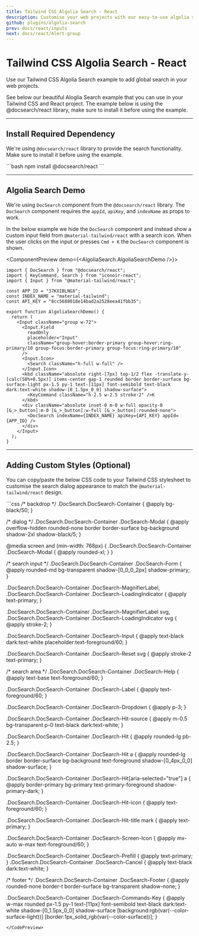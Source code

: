 ```yaml
---
title: Tailwind CSS Algolia Search - React
description: Customise your web projects with our easy-to-use algolia search example for Tailwind CSS and React using Material Design guidelines.
github: plugins/algolia-search
prev: docs/react/inputs
next: docs/react/Alert-group
---
```


# Tailwind CSS Algolia Search - React

Use our Tailwind CSS Algolia Search example to add global search in your web projects.

See below our beautiful Aloglia Search example that you can use in your Tailwind CSS and React project. The example below is using the <Link href="https://docsearch.algolia.com/" target="_blank">@docsearch/react library</Link>, make sure to install it before using the example.

---

## Install Required Dependency

We're using `@docsearch/react` library to provide the search functionality. Make sure to install it before using the example.

<CodePreview>
```bash
npm install @docsearch/react
```
</CodePreview>

---

## Algolia Search Demo

We're using `DocSearch` component from the `@docsearch/react` library. The `DocSearch` component requires the `appId`, `apiKey`, and `indexName` as props to work.

In the below example we hide the `DocSearch` component and instead show a custom input field from `@material-tailwind/react` with a search icon. When the user clicks on the input or presses `Cmd + K` the `DocSearch` component is shown.

<ComponentPreview demo={<AlgoliaSearch.AlgoliaSearchDemo />}>
```tsx
import { DocSearch } from "@docsearch/react";
import { KeyCommand, Search } from "iconoir-react";
import { Input } from "@material-tailwind/react";

const APP_ID = "37KXIBLNGX";
const INDEX_NAME = "material-tailwind";
const API_KEY = "8cc5688018e14bad2a2528eea41fbb35";

export function AlgoliaSearchDemo() {
  return (
    <Input className="group w-72">
      <Input.Field
        readOnly
        placeholder="Input"
        className="group-hover:border-primary group-hover:ring-primary/10 group-focus:border-primary group-focus:ring-primary/10"
      />
      <Input.Icon>
        <Search className="h-full w-full" />
      </Input.Icon>
      <kbd className="absolute right-[7px] top-1/2 flex -translate-y-[calc(50%+0.5px)] items-center gap-1 rounded border border-surface bg-surface-light px-1.5 py-1 text-[11px] font-semibold text-black dark:text-white shadow-[0_1.5px_0_0] shadow-surface">
        <KeyCommand className="h-2.5 w-2.5 stroke-2" />K
      </kbd>
      <div className="absolute inset-0 m-0 w-full opacity-0 [&_>_button]:m-0 [&_>_button]:w-full [&_>_button]:rounded-none">
        <DocSearch indexName={INDEX_NAME} apiKey={API_KEY} appId={APP_ID} />
      </div>
    </Input>
  );
}
```
</ComponentPreview>

---

## Adding Custom Styles (Optional)

You can copy/paste the below CSS code to your Tailwind CSS stylesheet to customise the search dialog appearance to match the `@material-tailwind/react` design.

<CodePreview>
```css
/* backdrop */
.DocSearch.DocSearch-Container {
  @apply bg-black/50;
}

/* dialog */
.DocSearch.DocSearch-Container .DocSearch-Modal {
  @apply overflow-hidden rounded-none border border-surface bg-background shadow-2xl shadow-black/5;
}

@media screen and (min-width: 768px) {
  .DocSearch.DocSearch-Container .DocSearch-Modal {
    @apply rounded-xl;
  }
}

/* search input */
.DocSearch.DocSearch-Container .DocSearch-Form {
  @apply rounded-md bg-transparent shadow-[0_0_0_2px] shadow-primary;
}

.DocSearch.DocSearch-Container .DocSearch-MagnifierLabel,
.DocSearch.DocSearch-Container .DocSearch-LoadingIndicator {
  @apply text-primary;
}

.DocSearch.DocSearch-Container .DocSearch-MagnifierLabel svg,
.DocSearch.DocSearch-Container .DocSearch-LoadingIndicator svg {
  @apply stroke-2;
}

.DocSearch.DocSearch-Container .DocSearch-Input {
  @apply text-black dark:text-white placeholder:text-foreground/60;
}

.DocSearch.DocSearch-Container .DocSearch-Reset svg {
  @apply stroke-2 text-primary;
}

/* search area */
.DocSearch.DocSearch-Container .DocSearch-Help {
  @apply text-base text-foreground/60;
}

.DocSearch.DocSearch-Container .DocSearch-Label {
  @apply text-foreground/60;
}

.DocSearch.DocSearch-Container .DocSearch-Dropdown {
  @apply p-3;
}

.DocSearch.DocSearch-Container .DocSearch-Hit-source {
  @apply m-0.5 bg-transparent p-0 text-black dark:text-white;
}

.DocSearch.DocSearch-Container .DocSearch-Hit {
  @apply rounded-lg pb-2.5;
}

.DocSearch.DocSearch-Container .DocSearch-Hit a {
  @apply rounded-lg border border-surface bg-background text-foreground shadow-[0_4px_0_0] shadow-surface;
}

.DocSearch.DocSearch-Container .DocSearch-Hit[aria-selected="true"] a {
  @apply border-primary bg-primary text-primary-foreground shadow-primary-dark;
}

.DocSearch.DocSearch-Container .DocSearch-Hit-icon {
  @apply text-foreground/60;
}

.DocSearch.DocSearch-Container .DocSearch-Hit-title mark {
  @apply text-primary;
}

.DocSearch.DocSearch-Container .DocSearch-Screen-Icon {
  @apply mx-auto w-max text-foreground/60;
}

.DocSearch.DocSearch-Container .DocSearch-Prefill {
  @apply text-primary;
}
.DocSearch.DocSearch-Container .DocSearch-Cancel {
  @apply text-black dark:text-white;
}

/* footer */
.DocSearch.DocSearch-Container .DocSearch-Footer {
  @apply rounded-none border-t border-surface bg-transparent shadow-none;
}

.DocSearch.DocSearch-Container .DocSearch-Commands-Key {
  @apply w-max rounded px-1.5 py-1 text-[11px] font-semibold text-black dark:text-white shadow-[0_1.5px_0_0] shadow-surface [background:rgb(var(--color-surface-light))] [border:1px_solid_rgb(var(--color-surface))];
}
```
</CodePreview>
